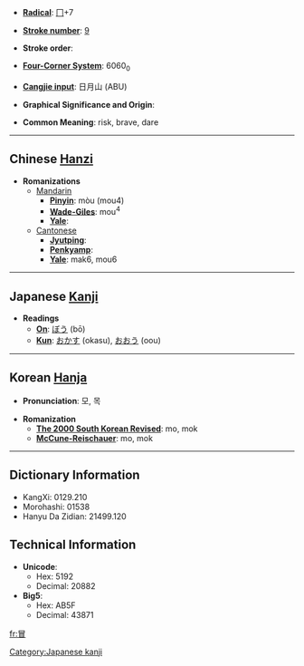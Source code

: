 * '''[[Wiktionary:Chinese radical index| Radical]]''': [[Wiktionary:Chinese radical index 冂|冂]]+7

* '''[[Wiktionary:Chinese total strokes index|Stroke number]]''': [[Wiktionary:Chinese total strokes index 9|9]]

* '''Stroke order''': 

* '''[[Wiktionary:Chinese four corner index|Four-Corner System]]''': 6060<sub>0</sub>

* '''[[Wiktionary:Chinese Cangjie index|Cangjie input]]''': 日月山 (ABU)

* '''Graphical Significance and Origin''': 

* '''Common Meaning''': risk, brave, dare

----

== Chinese [[Hanzi]] ==

* '''Romanizations'''
** [[Mandarin]]
*** '''[[Pinyin]]''': mòu (mou4)
*** '''[[Wade-Giles]]''': mou<sup>4</sup>
*** '''[[Yale]]''': 
**[[Cantonese]]
***'''[[Jyutping]]''':
***'''[[Penkyamp]]''': 
***'''[[Yale]]''': mak6, mou6

----

== Japanese [[Kanji]] ==

* '''Readings'''
** '''[[On]]''': [[ぼう]] (bō)
** '''[[Kun]]''': [[おかす]] (okasu), [[おおう]] (oou)

[[Category:Japanese kanji]]
----

== Korean [[Hanja]] ==

* '''Pronunciation''': 모, 목

* '''Romanization'''
** '''[[The 2000 South Korean Revised Romanization|The 2000 South Korean Revised]]''': mo, mok
** '''[[McCune-Reischauer]]''': mo, mok

----

== Dictionary Information ==

* KangXi: 0129.210
* Morohashi: 01538
* Hanyu Da Zidian: 21499.120

== Technical Information ==

* '''Unicode''':
** Hex: 5192
** Decimal: 20882
* '''Big5''':
** Hex: AB5F
** Decimal: 43871

[[fr:冒]]